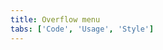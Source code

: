 ```yaml
---
title: Overflow menu
tabs: ['Code', 'Usage', 'Style']
---
```


<ComponentCode
    name="Overflow menu"
    component="overflow-menu"
    variation="overflow-menu"
    hasReactVersion
    hasVueVersion="overflowmenu--default"
    codepen="PgNGop"
    >
</ComponentCode>
<ComponentCode
    name="Overflow menu up"
    component="overflow-menu"
    variation="overflow-menu--up"
    hasReactVersion
    codepen="ZZWpbV"
    >
</ComponentCode>
<ComponentDocs component="overflow-menu" ></ComponentDocs>
